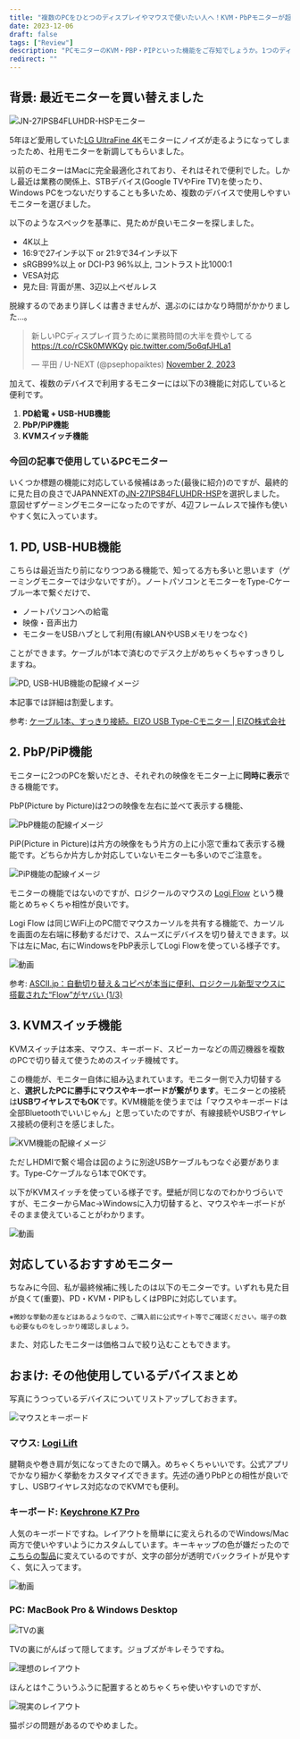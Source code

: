 ```yaml
---
title: "複数のPCをひとつのディスプレイやマウスで使いたい人へ！KVM・PbPモニターが超便利"
date: 2023-12-06
draft: false
tags: ["Review"]
description: "PCモニターのKVM・PBP・PIPといった機能をご存知でしょうか。1つのディスプレイ端末やマウス・キーボードで複数のPCを繋ぐとき、それぞれの使い分けが楽になります。モニター選びのときにあまり気にしたことがない人は、ぜひ一度チェックしてみてください。"
redirect: ""
---
```


## 背景: 最近モニターを買い替えました

![JN-27IPSB4FLUHDR-HSPモニター](./japannext.jpg)

5年ほど愛用していた[LG UltraFine 4K](https://www.lg.com/jp/monitors/4k-5k-monitors/24md4kl-b/)モニターにノイズが走るようになってしまったため、社用モニターを新調してもらいました。

以前のモニターはMacに完全最適化されており、それはそれで便利でした。しかし最近は業務の関係上、STBデバイス(Google TVやFire TV)を使ったり、Windows PCをつないだりすることも多いため、複数のデバイスで使用しやすいモニターを選びました。

以下のようなスペックを基準に、見ためが良いモニターを探しました。

- 4K以上
- 16:9で27インチ以下 or 21:9で34インチ以下
- sRGB99%以上 or DCI-P3 96%以上, コントラスト比1000:1
- VESA対応
- 見た目: 背面が黒、3辺以上ベゼルレス

脱線するのであまり詳しくは書きませんが、選ぶのにはかなり時間がかかりました…。

<blockquote class="twitter-tweet"><p lang="ja" dir="ltr">新しいPCディスプレイ買うために業務時間の大半を費やしてる<a href="https://t.co/rCSk0MWKQy">https://t.co/rCSk0MWKQy</a> <a href="https://t.co/5o6qfJHLa1">pic.twitter.com/5o6qfJHLa1</a></p>&mdash; 平田 / U-NEXT (@psephopaiktes) <a href="https://twitter.com/psephopaiktes/status/1719912642717081990?ref_src=twsrc%5Etfw">November 2, 2023</a></blockquote> <script async src="https://platform.twitter.com/widgets.js" charset="utf-8"></script>

加えて、複数のデバイスで利用するモニターには以下の3機能に対応していると便利です。

1. **PD給電 + USB-HUB機能**
1. **PbP/PiP機能**
1. **KVMスイッチ機能**

### 今回の記事で使用しているPCモニター

いくつか標題の機能に対応している候補はあった(最後に紹介)のですが、最終的に見た目の良さでJAPANNEXTの[JN-27IPSB4FLUHDR-HSP](https://jp.japannext.com/products/jn-27ipsb4fluhdr-hsp)を選択しました。意図せずゲーミングモニターになったのですが、4辺フレームレスで操作も使いやすく気に入っています。

<EmbedCard
    url="https://amzn.to/3GwHsSN"
    img="https://ws-fe.amazon-adsystem.com/widgets/q?_encoding=UTF8&ASIN=B0CDB5XX86&Format=_SL250_&ID=AsinImage&ServiceVersion=20070822&WS=1"
    title="Amazon.co.jp: JAPANNEXT JN-27IPSB4FLUHDR-HSP 27インチ IPS BLACK 4K(3840x2160) 液晶モニター 4辺フレームレス 昇降式スタンド採用 USB-C(最大65W給電)対応 HDMI DP KVM機能 sRGB100% DCI-P3 98% : パソコン・周辺機器"
    site="amazon.co.jp" />


## 1. PD, USB-HUB機能

こちらは最近当たり前になりつつある機能で、知ってる方も多いと思います（ゲーミングモニターでは少ないですが）。ノートパソコンとモニターをType-Cケーブル一本で繋ぐだけで、

* ノートパソコンへの給電
* 映像・音声出力
* モニターをUSBハブとして利用(有線LANやUSBメモリをつなぐ)

ことができます。ケーブルが1本で済むのでデスク上がめちゃくちゃすっきりしますね。

![PD, USB-HUB機能の配線イメージ](./PD.png)

本記事では詳細は割愛します。

参考: [ケーブル1本、すっきり接続。EIZO USB Type-Cモニター | EIZO株式会社](https://www.eizo.co.jp/products/eizo_usbtype-c_monitors/index.html)

## 2. PbP/PiP機能

モニターに2つのPCを繋いだとき、それぞれの映像をモニター上に<b>同時に表示</b>できる機能です。

PbP(Picture by Picture)は2つの映像を左右に並べて表示する機能、

![PbP機能の配線イメージ](./PbP.png)

PiP(Picture in Picture)は片方の映像をもう片方の上に小窓で重ねて表示する機能です。どちらか片方しか対応していないモニターも多いのでご注意を。

![PiP機能の配線イメージ](./PiP.png)

モニターの機能ではないのですが、ロジクールのマウスの [Logi Flow](https://www.logicool.co.jp/ja-jp/software/logi-options-plus.html) という機能とめちゃくちゃ相性が良いです。

Logi Flow は同じWiFi上のPC間でマウスカーソルを共有する機能で、カーソルを画面の左右端に移動するだけで、スムーズにデバイスを切り替えできます。以下は左にMac, 右にWindowsをPbP表示してLogi Flowを使っている様子です。

![動画](./logi-flow.webp)

参考: [ASCII.jp：自動切り替え＆コピペが本当に便利、ロジクール新型マウスに搭載された“Flow”がヤバい (1/3)](https://ascii.jp/elem/000/001/497/1497389/)


## 3. KVMスイッチ機能

KVMスイッチは本来、マウス、キーボード、スピーカーなどの周辺機器を複数のPCで切り替えて使うためのスイッチ機械です。

<EmbedCard
    url="https://amzn.to/47HgJPb"
    img="https://ws-fe.amazon-adsystem.com/widgets/q?_encoding=UTF8&ASIN=B0BD4KX6WC&Format=_SL250_&ID=AsinImage&ServiceVersion=20070822&WS=1"
    title="Amazon.co.jp: UGREEN HDMI KVM切替器 2入力1出力 キーボード、マウス、モニターを共有 PC2台用 4K@60Hz USB2.0 4ポート 切替器 HDMI2.0専用 ドライバー不要 簡単接続 手元スイッチ&USBケーブル付 : パソコン・周辺機器"
    site="amazon.co.jp" />

この機能が、モニター自体に組み込まれています。モニター側で入力切替すると、**選択したPCに勝手にマウスやキーボードが繋がります**。モニターとの接続は**USBワイヤレスでもOK**です。KVM機能を使うまでは「マウスやキーボードは全部Bluetoothでいいじゃん」と思っていたのですが、有線接続やUSBワイヤレス接続の便利さを感じました。

![KVM機能の配線イメージ](./KVM.png)

ただしHDMIで繋ぐ場合は図のように別途USBケーブルもつなぐ必要があります。Type-Cケーブルなら1本でOKです。

以下がKVMスイッチを使っている様子です。壁紙が同じなのでわかりづらいですが、モニターからMac→Windowsに入力切替すると、マウスやキーボードがそのまま使えていることがわかります。

![動画](./kvm.webp)


## 対応しているおすすめモニター

ちなみに今回、私が最終候補に残したのは以下のモニターです。いずれも見た目が良くて(重要)、PD・KVM・PIPもしくはPBPに対応しています。

<small>※微妙な挙動の差などはあるようなので、ご購入前に公式サイト等でご確認ください。端子の数も必要なものをしっかり確認しましょう。</small>

<EmbedCard
    url="https://amzn.to/3t635Gr"
    img="https://ws-fe.amazon-adsystem.com/widgets/q?_encoding=UTF8&ASIN=B0CC1WW2BR&Format=_SL250_&ID=AsinImage&ServiceVersion=20070822&WS=1"
    title="Amazon.co.jp: ASUS 4K モニター ProArt PA279CRV 27インチ/IPS/3年間無輝点保証/99% DCI-P3/99% Adobe RGB/USB-C PD 96W/色精度ΔE<2/VESA DisplayHDR 400/エルゴノミクススタンド/国内正規品 : パソコン・周辺機器"
    site="amazon.co.jp" />

<EmbedCard
    url="https://amzn.to/47Ho7u4"
    img="https://ws-fe.amazon-adsystem.com/widgets/q?_encoding=UTF8&ASIN=B0C1H25ZNZ&Format=_SL250_&ID=AsinImage&ServiceVersion=20070822&WS=1"
    title="Amazon.co.jp: PHILIPS モニターディスプレイ 27E1N8900/11 (27インチ/OLED/4K/HDMI 2.0x2, DisplayPort1.4x1,USB Type-Cx1 /USB3.2ポートx4/チルト/フレームレス/高さ調整(昇降),ピボット(縦)/ブルーライトカット/AdobeRGB 99.6%) : パソコン・周辺機器"
    site="amazon.co.jp" />

<EmbedCard
    url="https://amzn.to/3RqL7ry"
    img="https://ws-fe.amazon-adsystem.com/widgets/q?_encoding=UTF8&ASIN=B09VGGKZDZ&Format=_SL250_&ID=AsinImage&ServiceVersion=20070822&WS=1"
    title="Amazon.co.jp: 【Amazon.co.jp限定】Dell U2723QX 27インチ 4K ハブモニター(3年間無輝点交換保証/IPS Black・非光沢/USB Type-C・DP・HDMI/フレームレス/縦横回転・高さ調整/VESA DisplayHDR 400/Rec.709 100%) : パソコン・周辺機器"
    site="amazon.co.jp" />

<EmbedCard
    url="https://amzn.to/3Nbz0vX"
    img="https://ws-fe.amazon-adsystem.com/widgets/q?_encoding=UTF8&ASIN=B0BR6F1F79&Format=_SL250_&ID=AsinImage&ServiceVersion=20070822&WS=1"
    title="Amazon.co.jp: BenQ AQCOLORシリーズ デザイナー向けエルゴモニター 4K 27型 PD2705UA IPS/ノングレア/広色域/HDR10/USB-C 65W給電/HDMI/DP/KVM機能/PIP・PBP/スピーカー付(2.5W x2)/高さ調整/ピボット機能/フリッカーフリー/ブルーライト軽減/モニターアーム : パソコン・周辺機器"
    site="amazon.co.jp" />

<EmbedCard
    url="https://amzn.to/3uMvYbe"
    img="https://ws-fe.amazon-adsystem.com/widgets/q?_encoding=UTF8&ASIN=B0CBMDH33B&Format=_SL250_&ID=AsinImage&ServiceVersion=20070822&WS=1"
    title="Amazon.co.jp: JAPANNEXT 34インチ曲面 IPSパネル UWQHD(3440 x 1440)解像度 ウルトラワイドモニター JN-IPSC34UWQHDR-C65W-H USB-C給電（最大65W） HDMI DP KVM機能 sRGB99% 昇降式スタンド : パソコン・周辺機器"
    site="amazon.co.jp" />

また、対応したモニターは価格コムで絞り込むこともできます。

<EmbedCard
    url="https://kakaku.com/pc/lcd-monitor/itemlist.aspx?pdf_Spec013=1&pdf_Spec040=1&pdf_Spec041=1&pdf_Spec060=1&pdf_Spec066=1"
    img=""
    title="価格.com - PCモニター・液晶ディスプレイ 比較 2023年人気売れ筋ランキング (USB PD,KVMスイッチ機能(パソコン切替))"
    site="kakaku.com" />



## おまけ: その他使用しているデバイスまとめ

写真にうつっているデバイスについてリストアップしておきます。

![マウスとキーボード](./input.jpg)

### マウス: [Logi Lift](https://amzn.to/41c0Ii3)

腱鞘炎や巻き肩が気になってきたので購入。めちゃくちゃいいです。公式アプリでかなり細かく挙動をカスタマイズできます。先述の通りPbPとの相性が良いですし、USBワイヤレス対応なのでKVMでも便利。

### キーボード: [Keychrone K7 Pro](https://www.keychron.com/products/keychron-k7-pro-qmk-via-wireless-custom-mechanical-keyboard)

人気のキーボードですね。レイアウトを簡単にに変えられるのでWindows/Mac両方で使いやすいようにカスタムしています。キーキャップの色が嫌だったので[こちらの製品](https://amzn.to/3R9jKkk)に変えているのですが、文字の部分が透明でバックライトが見やすく、気に入ってます。

![動画](./keychrone.webp)

### PC: MacBook Pro & Windows Desktop

![TVの裏](./tv-pc.jpg)

TVの裏にがんばって隠してます。ジョブズがキレそうですね。

![理想のレイアウト](./mac-layout.jpg)

ほんとは↑こういうふうに配置するとめちゃくちゃ使いやすいのですが、

![現実のレイアウト](./cat-position.jpg)

猫ポジの問題があるのでやめました。
